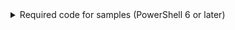 <details>
    <summary>Required code for samples (PowerShell 6 or later)</summary>
    <div>
        This module is required for the Emoji and Fruit tests below. Copy and paste this in your console before running the tests.

        ```powershell
        Get-Module PesterDemoFunctions | Remove-Module
        New-Module PesterDemoFunctions -ScriptBlock {
            $emojis = @(
                @{ Name = 'apple'; Symbol = '🍎'; Kind = 'Fruit' }
                @{ Name = 'beaming face with smiling eyes'; Symbol = '😁'; Kind = 'Face' }
                @{ Name = 'cactus'; Symbol = '🌵'; Kind = 'Plant' }
                @{ Name = 'giraffe'; Symbol = '🦒'; Kind = 'Animal' }
                @{ Name = 'pencil'; Symbol = '✏️'; Kind = 'Item' }
                @{ Name = 'penguin'; Symbol = '🐧'; Kind = 'Animal' }
                @{ Name = 'pensive'; Symbol = '😔'; Kind = 'Face' }
                @{ Name = 'slightly smiling face'; Symbol = '🙂'; Kind = 'Face' }
                @{ Name = 'smiling face with smiling eyes'; Symbol = '😊'; Kind = 'Face' }
            ) | ForEach-Object { [PSCustomObject]$_ }

            function Get-Emoji ([string]$Name = '*') {
                $script:emojis | Where-Object Name -like $Name | ForEach-Object Symbol
            }

            function Get-EmojiKind {
                param(
                    [Parameter(Mandatory = $true, ValueFromPipeline = $true)]
                    [string]$Emoji
                )
                process {
                    $script:emojis | Where-Object Symbol -eq $Emoji | Foreach-Object Kind
                }
            }

            $fruitBasket = [System.Collections.ArrayList]@('🍎','🍌','🥝','🥑','🍇','🍐')

            function Get-FruitBasket {
                $script:fruitBasket
            }

            function Remove-FruitBasket {
                param(
                    [Parameter(Mandatory = $true)]
                    [string]$Item
                )
                $script:fruitBasket.Remove($Item)
            }

            function Reset-FruitBasket {
                $script:fruitBasket = [System.Collections.ArrayList]@('🍎','🍌','🥝','🥑','🍇','🍐')
            }
        } | Import-Module
        ```
    </div>
</details>
